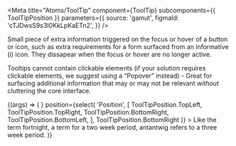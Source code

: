 
<Meta
  title="Atoms/ToolTip"
  component={ToolTip}
  subcomponents={{ ToolTipPosition }}
  parameters={{
    source: 'gamut',
    figmaId: 'cTJDwsS9s3I0KkLpKaETn2',
  }}
/>

Small piece of extra information triggered on the focus or hover of a button or icon,
such as extra requirements for a form surfaced from an informative (i) icon. They
dissapear when the focus or hover are no longer active.

Tooltips cannot contain clickable elements (if your solution
requires clickable elements, we suggest using a “Popover” instead) - Great for
surfacing additional information that may or may not be relevant _without_ cluttering
the core interface.

<Canvas>
  <Story name="ToolTip">
    {(args) => (
      <ToolTip
        focusable
        id="tooltip"
        target={<InfoCircleIcon size={20} />}
        position={select(
          'Position',
          [
            ToolTipPosition.TopLeft,
            ToolTipPosition.TopRight,
            ToolTipPosition.BottomRight,
            ToolTipPosition.BottomLeft,
          ],
          ToolTipPosition.BottomRight
        )}
      >
        Like the term fortnight, a term for a two week period, antantwig refers
        to a three week period.
      </ToolTip>
    )}
  </Story>
</Canvas>

<Props of={ToolTip} />
